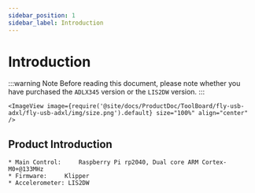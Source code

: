 ```yaml
---
sidebar_position: 1
sidebar_label: Introduction
---
```






# Introduction

:::warning Note
Before reading this document, please note whether you have purchased the `ADLX345` version or the `LIS2DW` version.
:::

    <ImageView image={require('@site/docs/ProductDoc/ToolBoard/fly-usb-adxl/fly-usb-adxl/img/size.png').default} size="100%" align="center" />

## Product Introduction

    * Main Control:     Raspberry Pi rp2040, Dual core ARM Cortex-M0+@133MHz
    * Firmware:     Klipper
    * Accelerometer: LIS2DW